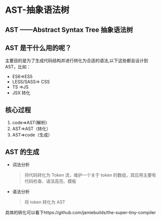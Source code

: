 # AST-抽象语法树
## AST ——Abstract Syntax Tree 抽象语法树

## AST 是干什么用的呢？

主要目的是为了生成代码结构并进行转化为合适的语法,以下这些都会设计到AST，比如：

- ES6=>ES5
- LESS/SASS=> CSS
- TS =>JS
- JSX 转化

## 核心过程

1. code=>AST(解析)
2. AST=>AST（转化）
3. AST=>code（生成）

## AST 的生成

- 词法分析
  > 将代码转化为 Token 流，维护一个关于 token 的数组，其应用主要有代码检查、语法高亮、模板
- 语法分析
  > 将 token 转化为 AST

具体的转化可以看下https://github.com/jamiebuilds/the-super-tiny-compiler
